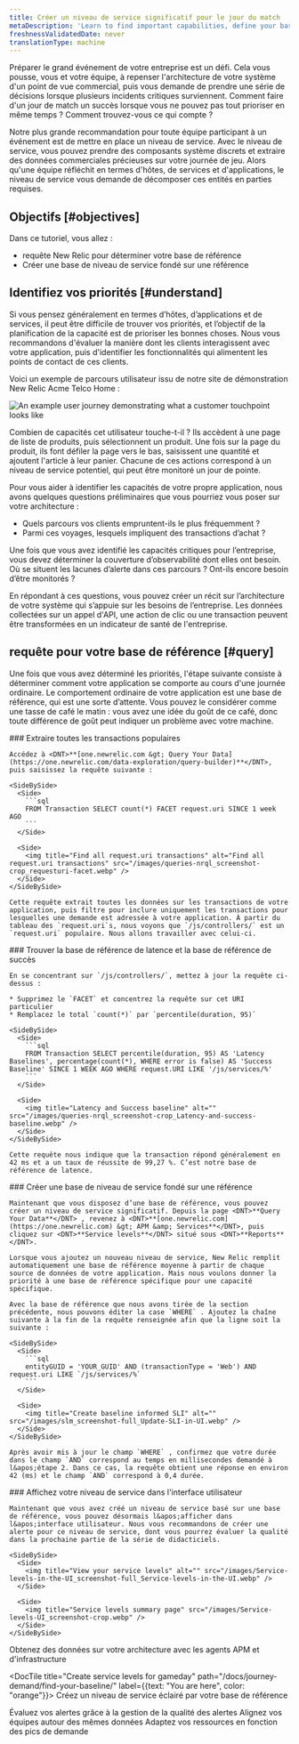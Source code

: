 ```yaml
---
title: Créer un niveau de service significatif pour le jour du match
metaDescription: 'Learn to find important capabilities, define your baselines, and set up meaningful service levels for peak demand.'
freshnessValidatedDate: never
translationType: machine
---
```


Préparer le grand événement de votre entreprise est un défi. Cela vous pousse, vous et votre équipe, à repenser l&apos;architecture de votre système d&apos;un point de vue commercial, puis vous demande de prendre une série de décisions lorsque plusieurs incidents critiques surviennent. Comment faire d&apos;un jour de match un succès lorsque vous ne pouvez pas tout prioriser en même temps ? Comment trouvez-vous ce qui compte ?

Notre plus grande recommandation pour toute équipe participant à un événement est de mettre en place un niveau de service. Avec le niveau de service, vous pouvez prendre des composants système discrets et extraire des données commerciales précieuses sur votre journée de jeu. Alors qu&apos;une équipe réfléchit en termes d&apos;hôtes, de services et d&apos;applications, le niveau de service vous demande de décomposer ces entités en parties requises.

## Objectifs [#objectives]

Dans ce tutoriel, vous allez :

* requête New Relic pour déterminer votre base de référence
* Créer une base de niveau de service fondé sur une référence

## Identifiez vos priorités [#understand]

Si vous pensez généralement en termes d’hôtes, d’applications et de services, il peut être difficile de trouver vos priorités, et l’objectif de la planification de la capacité est de prioriser les bonnes choses. Nous vous recommandons d&apos;évaluer la manière dont les clients interagissent avec votre application, puis d&apos;identifier les fonctionnalités qui alimentent les points de contact de ces clients.

Voici un exemple de parcours utilisateur issu de notre site de démonstration New Relic Acme Telco Home :

<img title="You can attach service levels to customer touchpoints" alt="An example user journey demonstrating what a customer touchpoint looks like" src="/images/user-journey_screenshot-full_A-possible-user-journey.gif" />

Combien de capacités cet utilisateur touche-t-il ? Ils accèdent à une page de liste de produits, puis sélectionnent un produit. Une fois sur la page du produit, ils font défiler la page vers le bas, saisissent une quantité et ajoutent l&apos;article à leur panier. Chacune de ces actions correspond à un niveau de service potentiel, qui peut être monitoré un jour de pointe.

Pour vous aider à identifier les capacités de votre propre application, nous avons quelques questions préliminaires que vous pourriez vous poser sur votre architecture :

* Quels parcours vos clients empruntent-ils le plus fréquemment ?
* Parmi ces voyages, lesquels impliquent des transactions d’achat ?

Une fois que vous avez identifié les capacités critiques pour l’entreprise, vous devez déterminer la couverture d’observabilité dont elles ont besoin. Où se situent les lacunes d’alerte dans ces parcours ? Ont-ils encore besoin d’être monitorés ?

En répondant à ces questions, vous pouvez créer un récit sur l’architecture de votre système qui s’appuie sur les besoins de l’entreprise. Les données collectées sur un appel d&apos;API, une action de clic ou une transaction peuvent être transformées en un indicateur de santé de l&apos;entreprise.

## requête pour votre base de référence [#query]

Une fois que vous avez déterminé les priorités, l&apos;étape suivante consiste à déterminer comment votre application se comporte au cours d&apos;une journée ordinaire. Le comportement ordinaire de votre application est une base de référence, qui est une sorte d’attente. Vous pouvez le considérer comme une tasse de café le matin : vous avez une idée du goût de ce café, donc toute différence de goût peut indiquer un problème avec votre machine.

<Steps>
  <Step>
    ### Extraire toutes les transactions populaires

    Accédez à <DNT>**[one.newrelic.com &gt; Query Your Data](https://one.newrelic.com/data-exploration/query-builder)**</DNT>, puis saisissez la requête suivante :

    <SideBySide>
      <Side>
        ```sql
        FROM Transaction SELECT count(*) FACET request.uri SINCE 1 week AGO
        ```
      </Side>

      <Side>
        <img title="Find all request.uri transactions" alt="Find all request.uri transactions" src="/images/queries-nrql_screenshot-crop_requesturi-facet.webp" />
      </Side>
    </SideBySide>

    Cette requête extrait toutes les données sur les transactions de votre application, puis filtre pour inclure uniquement les transactions pour lesquelles une demande est adressée à votre application. À partir du tableau des `request.uri`s, nous voyons que `/js/controllers/` est un `request.uri` populaire. Nous allons travailler avec celui-ci.
  </Step>

  <Step>
    ### Trouver la base de référence de latence et la base de référence de succès

    En se concentrant sur `/js/controllers/`, mettez à jour la requête ci-dessus :

    * Supprimez le `FACET` et concentrez la requête sur cet URI particulier
    * Remplacez le total `count(*)` par `percentile(duration, 95)`

    <SideBySide>
      <Side>
        ```sql
        FROM Transaction SELECT percentile(duration, 95) AS 'Latency Baselines', percentage(count(*), WHERE error is false) AS 'Success Baseline' SINCE 1 WEEK AGO WHERE request.URI LIKE '/js/services/%'
        ```
      </Side>

      <Side>
        <img title="Latency and Success baseline" alt="" src="/images/queries-nrql_screenshot-crop_Latency-and-success-baseline.webp" />
      </Side>
    </SideBySide>

    Cette requête nous indique que la transaction répond généralement en 42 ms et a un taux de réussite de 99,27 %. C’est notre base de référence de latence.
  </Step>

  <Step>
    ### Créer une base de niveau de service fondé sur une référence

    Maintenant que vous disposez d’une base de référence, vous pouvez créer un niveau de service significatif. Depuis la page <DNT>**Query Your Data**</DNT> , revenez à <DNT>**[one.newrelic.com](https://one.newrelic.com) &gt; APM &amp; Services**</DNT>, puis cliquez sur <DNT>**Service levels**</DNT> situé sous <DNT>**Reports**</DNT>.

    Lorsque vous ajoutez un nouveau niveau de service, New Relic remplit automatiquement une base de référence moyenne à partir de chaque source de données de votre application. Mais nous voulons donner la priorité à une base de référence spécifique pour une capacité spécifique.

    Avec la base de référence que nous avons tirée de la section précédente, nous pouvons éditer la case `WHERE` . Ajoutez la chaîne suivante à la fin de la requête renseignée afin que la ligne soit la suivante :

    <SideBySide>
      <Side>
        ```sql
        entityGUID = 'YOUR_GUID' AND (transactionType = 'Web') AND request.uri LIKE `/js/services/%`
        ```
      </Side>

      <Side>
        <img title="Create baseline informed SLI" alt="" src="/images/slm_screenshot-full_Update-SLI-in-UI.webp" />
      </Side>
    </SideBySide>

    Après avoir mis à jour le champ `WHERE` , confirmez que votre durée dans le champ `AND` correspond au temps en millisecondes demandé à l&apos;étape 2. Dans ce cas, la requête obtient une réponse en environ 42 (ms) et le champ `AND` correspond à 0,4 durée.
  </Step>

  <Step>
    ### Affichez votre niveau de service dans l&apos;interface utilisateur

    Maintenant que vous avez créé un niveau de service basé sur une base de référence, vous pouvez désormais l&apos;afficher dans l&apos;interface utilisateur. Nous vous recommandons de créer une alerte pour ce niveau de service, dont vous pourrez évaluer la qualité dans la prochaine partie de la série de didacticiels.

    <SideBySide>
      <Side>
        <img title="View your service levels" alt="" src="/images/Service-levels-in-the-UI_screenshot-full_Service-levels-in-the-UI.webp" />
      </Side>

      <Side>
        <img title="Service levels summary page" src="/images/Service-levels-UI_screenshot-crop.webp" />
      </Side>
    </SideBySide>
  </Step>
</Steps>

<DocTiles numbered>
  <DocTile title="Get started" path="/docs/journey-demand/get-started">
    Obtenez des données sur votre architecture avec les agents APM et d&apos;infrastructure
  </DocTile>

  <DocTile title="Create service levels for gameday" path="/docs/journey-demand/find-your-baseline/" label={{text: "You are here", color: "orange"}}>
    Créez un niveau de service éclairé par votre base de référence
  </DocTile>
</DocTiles>

<DocTiles>
  <DocTile title="Reduce noise with quality alerts" number="3" path="/docs/journey-demand/create-quality-alerts/">
    Évaluez vos alertes grâce à la gestion de la qualité des alertes
  </DocTile>

  <DocTile title="Align your teams with workloads" number="4" path="/docs/journey-demand/organize-data-workloads/">
    Alignez vos équipes autour des mêmes données
  </DocTile>

  <DocTile title="Autoscale your infrastructure with Kubernetes" number="5" path="/docs/journey-demand/autoscale-your-infra/">
    Adaptez vos ressources en fonction des pics de demande
  </DocTile>
</DocTiles>